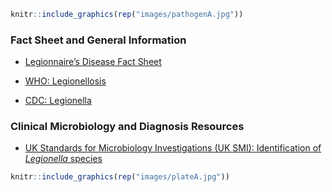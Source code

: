 
```r
knitr::include_graphics(rep("images/pathogenA.jpg"))
```

### Fact Sheet and General Information

* [Legionnaire's Disease Fact Sheet](https://www.cdc.gov/legionella/downloads/fs-legionnaires.pdf)

* [WHO: Legionellosis](https://www.who.int/news-room/fact-sheets/detail/legionellosis)

* [CDC: Legionella](https://www.cdc.gov/legionella/index.html)

### Clinical Microbiology and Diagnosis Resources

* [UK Standards for Microbiology Investigations (UK SMI): Identification of <i>Legionella</i> species](https://assets.publishing.service.gov.uk/government/uploads/system/uploads/attachment_data/file/422702/ID_18i3.pdf)

```r
knitr::include_graphics(rep("images/plateA.jpg"))
```


